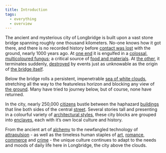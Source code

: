 ```yaml
---
title: Introduction
tags:
  - everything
  - overview
---
```

The ancient and mysterious city of Longbridge is built upon a vast stone bridge
spanning roughly one thousand kilometers. No-one knows how it got there, and
there is no recorded history before [contact was lost](lore:the-split) with the
ground, nearly 1000 years ago. At [one end](lore:firthan) it is engulfed in a
[colossal, multicoloured fungus](lore:the-bridgehand); a critical source of
[food and materials](lore:products-of-the-bridgehand). At [the other](lore:tern),
it terminates suddenly, [destroyed](lore:the-broken-end) by events just as
unknowable as the origin of [the bridge itself](lore:the-bridge).

Below the bridge rolls a persistent, impenetrable 
[sea of white clouds](lore:the-cloud-sea), stretching all the way to the
featureless horizon and blocking any view of [the ground](lore:the-ground).
Many have tried to journey below, but of course, none have returned.

In the city, nearly 250,000 [citizens](lore:citizens) bustle between the
haphazard [buildings](tag:buildings) that line both sides of the central
[street](lore:the-street). Several stories tall and presenting in a colourful
variety of [architectural styles](lore:architecture), these city blocks are
grouped into [enclaves](/map), each with it’s own local culture and history.

From the ancient art of [alchemy](lore:alchemy) to the newfangled technology of
[attrapulsion](lore:attrapulsion) - as well as the timeless human staples of
[art](lore:art), [romance](lore:courtship), [commerce](lore:commerce) 
and [crime](lore:justice) - the unique culture continues to adapt to the needs
and moods of daily life here in Longbridge, the city above the clouds.
